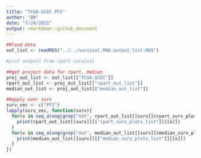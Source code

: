 ```yaml
---
title: "TCGA-UCEC PFI"
author: "BM"
date: "7/24/2021"
output: rmarkdown::github_document
---
```


```r
##load data
out_list <- readRDS("../../survival_RNA.output_list.RDS")

#plot outputs from rpart survival

##get project data for rpart, median
proj_out_list <- out_list[["TCGA_UCEC"]]
rpart_out_list <- proj_out_list[["rpart_out_list"]]
median_out_list <- proj_out_list[["median_out_list"]]

##apply over surv
surv_vec <- c("PFI")
lapply(surv_vec, function(surv){
  for(x in seq_along(grep("not", rpart_out_list[[surv]]$rpart_surv_plots_list, invert = TRUE))){
    print(rpart_out_list[[surv]][["rpart_surv_plots_list"]][[x]])
  }
  for(x in seq_along(grep("not", median_out_list[[surv]]$median_surv_plots_list, invert = TRUE))){
    print(median_out_list[[surv]][["median_surv_plots_list"]][[x]])
  }
})
```
